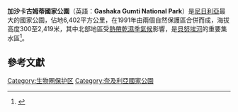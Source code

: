 {{Infobox protected area
| name = 加沙卡古姆蒂國家公園
| alt_name =
| iucn_category = II
| photo = 
| photo_alt = 
| photo_caption = 
| photo_width = 
| map = Nigeria
| relief = 1
| map_alt = 
| map_caption = 
| map_width = 
| location =  {{flag|Nigeria}}
| nearest_city = 
| lat_d =6
| lat_m = 55
| lat_s = 
| lat_NS = N
| long_d = 11
| long_m = 13
| long_s = 
| long_EW = E
| coords =
| coords_ref =
| region = 
| area =6402平方公里
| established = 1991年
| visitation_num = 
| visitation_year = 
| governing_body = 
| world_heritage_site = 
| url = 
}}

'''加沙卡古姆蒂國家公園'''（英語：'''Gashaka Gumti National Park'''）是[[尼日利亞|尼日利亞]]最大的國家公園，佔地6,402平方公里，在1991年由兩個自然保護區合併而成，海拔高度300至2,419米，其中北部地區受[[熱帶乾濕季氣候|熱帶乾濕季氣候]]影響，是[[貝努埃河|貝努埃河]]的重要集水區<ref>{{Cite web |url=http://apes.eva.mpg.de/apeswiki/index.php/Gashaka_Gumpti_National_Park |title=APESMAPPER |access-date=2011-09-13 |archive-url=https://web.archive.org/web/20090809160519/http://apes.eva.mpg.de/apeswiki/index.php/Gashaka_Gumpti_National_Park |archive-date=2009-08-09 |dead-url=yes }}</ref>。

==參考文獻==
{{Reflist}}

{{Nigeria-stub}}

[[Category:生物圈保护区|Category:生物圈保护区]]
[[Category:奈及利亞國家公園|Category:奈及利亞國家公園]]